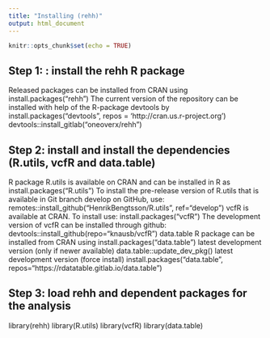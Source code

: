 ```yaml
---
title: "Installing (rehh)"
output: html_document
---
```


```r
knitr::opts_chunk$set(echo = TRUE)
```

## Step 1: : install the rehh R package

Released packages can be installed from CRAN using
install.packages("rehh")
The current version of the repository can be installed with help of the R-package devtools by
install.packages("devtools", repos = 'http://cran.us.r-project.org')
devtools::install_gitlab("oneoverx/rehh")

## Step 2: install and install the dependencies (R.utils, vcfR and data.table)

R package R.utils is available on CRAN and can be installed in R as
install.packages("R.utils")
To install the pre-release version of R.utils that is available in Git branch develop on GitHub, use:
remotes::install_github("HenrikBengtsson/R.utils", ref="develop")
vcfR is available at CRAN. To install use:
install.packages("vcfR")
The development version of vcfR can be installed through github:
devtools::install_github(repo="knausb/vcfR")
data.table R package can be installed from CRAN using
install.packages("data.table")
latest development version (only if newer available)
data.table::update_dev_pkg()
latest development version (force install)
install.packages("data.table", repos="https://rdatatable.gitlab.io/data.table")

## Step 3: load rehh and dependent packages for the analysis

library(rehh)
library(R.utils)
library(vcfR)
library(data.table)
